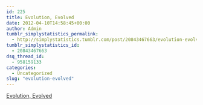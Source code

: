 ```yaml
---
id: 225
title: Evolution, Evolved
date: 2012-04-10T14:58:45+00:00
author: Admin
tumblr_simplystatistics_permalink:
  - http://simplystatistics.tumblr.com/post/20843467663/evolution-evolved
tumblr_simplystatistics_id:
  - 20843467663
dsq_thread_id:
  - 958159133
categories:
  - Uncategorized
slug: "evolution-evolved"
---
```

[Evolution, Evolved](http://magazine.jhu.edu/spring-2012/evolution-evolved)
